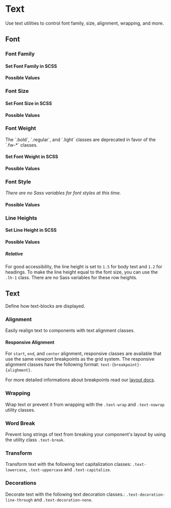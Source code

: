 
<Meta of={TextStories} />

# Text

<div className="lead">
  Use text utilities to control font family, size, alignment, wrapping, and more.
</div>

## Font

### Font Family

<Canvas of={TextStories.FontFamily} sourceState="shown" />

#### Set Font Family in SCSS

<Source code={SampleFontFamily} language="scss" />

#### Possible Values

<TextUtilityAPI values={SCSS_VARIABLES.fontFamilies} cssPrefix="font" scssPrefix="font-family" />

### Font Size

<Canvas of={TextStories.FontSize} sourceState="shown" />

#### Set Font Size in SCSS

<Source code={SampleFontSize} language="scss" />

#### Possible Values

<TextUtilityAPI values={SCSS_VARIABLES.fontSizes} cssPrefix="fs" scssPrefix="font-size" />

### Font Weight

<div className="banner banner-warning my-24">
  The `.bold`, `.regular`, and `.light` classes are deprecated in favor of the `.fw-*` classes.
</div>

<Canvas of={TextStories.FontWeight} sourceState="shown" />

#### Set Font Weight in SCSS

<Source code={SampleFontWeight} language="scss" />

#### Possible Values

<TextUtilityAPI values={SCSS_VARIABLES.fontWeights} cssPrefix="fw" scssPrefix="font-weight" />

### Font Style

<Canvas of={TextStories.FontStyle} sourceState="shown" />

<p className="mb-32">
  <em>There are no Sass variables for font styles at this time.</em>
</p>

#### Possible Values

<TextUtilityAPI values={SCSS_VARIABLES.fontStyles} cssPrefix="fst" />

### Line Heights

<Canvas of={TextStories.LineHeight} sourceState="shown" />

#### Set Line Height in SCSS

<Source code={SampleLineHeight} language="scss" />

#### Possible Values

##### Relative

For good accessibility, the line height is set to <code>1.5</code> for body text and <code>1.2</code> for headings.
To make the line height equal to the font size, you can use the `.lh-1` class.
There are no Sass variables for these row heights.

<TextUtilityAPI values={SCSS_VARIABLES.relativeLineHeights} cssPrefix="lh" />

## Text

Define how text-blocks are displayed.

### Alignment

Easily realign text to components with text alignment classes.

<Canvas of={TextStories.TextAlign} sourceState="shown" />

#### Responsive Alignment

For `start`, `end`, and `center` alignment, responsive classes are available that use the same viewport breakpoints as the grid system.
The responsive alignment classes have the following format: `text-{breakpoint}-{alighment}`.

For more detailed informations about breakpoints read our [layout docs](/?path=/docs/20af6e2b-32b1-42ef-a187-b026aea7fe13--docs).

### Wrapping

Wrap text or prevent it from wrapping with the `.text-wrap` and `.text-nowrap` utility classes.

<Canvas of={TextStories.TextWrapping} sourceState="shown" />

### Word Break

Prevent long strings of text from breaking your component's layout by using the utility class `.text-break`.

<Canvas of={TextStories.WordBreak} sourceState="shown" />

### Transform

Transform text with the following text capitalization classes: `.text-lowercase`, `.text-uppercase` and `.text-capitalize`.

<Canvas of={TextStories.TextTransform} sourceState="shown" />

### Decorations

Decorate text with the following text decoration classes.: `.text-decoration-line-through` and `.text-decoration-none`.

<Canvas of={TextStories.TextDecoration} sourceState="shown" />
